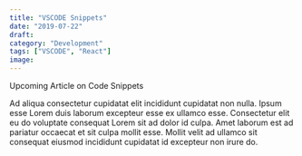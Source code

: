 ```yaml
---
title: "VSCODE Snippets"
date: "2019-07-22"
draft:
category: "Development"
tags: ["VSCODE", "React"]
image:
---
```


Upcoming Article on Code Snippets

Ad aliqua consectetur cupidatat elit incididunt cupidatat non nulla. Ipsum esse Lorem duis laborum excepteur esse ex ullamco esse. Consectetur elit eu do voluptate consequat Lorem sit ad dolor id culpa. Amet laborum est ad pariatur occaecat et sit culpa mollit esse. Mollit velit ad ullamco sit consequat eiusmod incididunt cupidatat id excepteur non irure do.
